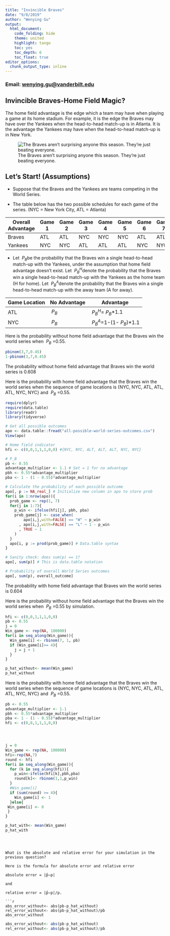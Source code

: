 ```yaml
---
title: "Invincible Braves"
date: "9/8/2019"
author: "Wenying Gu"
output:
  html_document:
    code_folding: hide
    theme: united 
    highlight: tango
    toc: yes
    toc_depth: 6 
    toc_float: true
editor_options: 
  chunk_output_type: inline
---
```

### Email: [wenying.gu@vanderbilt.edu]()

## Invincible Braves-Home Field Magic?
The home field advantage is the edge which a team may have when playing a game at its home stadium. For example, it is the edge the Braves may have over the Yankees when the head-to-head match-up is in Atlanta. It is the advantage the Yankees may have when the head-to-head match-up is in New York.

![The Braves aren’t surprising anyone this season. They’re just beating everyone.](C:\Users\user\Desktop\Braves.png)

## Let's Start! (Assumptions)
* Suppose that the Braves and the Yankees are teams competing in the World Series.

* The table below has the two possible schedules for each game of the series. (NYC = New York City, ATL = Atlanta)


Overall Advantage | Game 1 | Game 2 | Game 3 | Game 4 | Game 5 | Game 6 | Game 7 
---------|----|----|----|----|----|----|----
Braves   | ATL| ATL| NYC| NYC| NYC| ATL| ATL
Yankees  | NYC| NYC| ATL| ATL| ATL| NYC| NYC

* Let $\ P_{B}$be the probability that the Braves win a single head-to-head match-up with the Yankees, under the assumption that home field advantage doesn’t exist. Let $\ P_{B}^H$denote the probability that the Braves win a single head-to-head match-up with the Yankees as the home team (H for home). Let $\ P_{B}^A$denote the probability that the Braves win a single head-to-head match-up with the away team (A for away).

Game Location | No Advantage | Advantage 
---------|---------|--------------------------------
ATL      |$\ P_{B}$| $\ P_{B}^H$=$\ P_{B}$*1.1
NYC      |$\ P_{B}$| $\ P_{B}^A$=1-(1-$\ P_{B}$)*1.1

Here is the probability without home field advantage that the Braves win the world series when $\ P_{B}$ =0.55.  

```r
pbinom(3,7,0.45)
1-pbinom(3,7,0.45)
```
The probability without home field advantage that Braves win the world series is 0.608

Here is the probability with home field advantage that the Braves win the world series when the sequence of game locations is {NYC, NYC, ATL, ATL, ATL, NYC, NYC} and $\ P_{B}$ =0.55.  

```r
require(dplyr)
require(data.table)
library(readr)
library(tidyverse)

# Get all possible outcomes
apo <- data.table::fread("all-possible-world-series-outcomes.csv")
View(apo)

# Home field indicator
hfi <- c(0,0,1,1,1,0,0) #{NYC, NYC, ALT, ALT, ALT, NYC, NYC}

# P_B
pb <- 0.55
advantage_multiplier <- 1.1 # Set = 1 for no advantage
pbh <- 0.55*advantage_multiplier
pba <- 1 - (1 - 0.55)*advantage_multiplier

# Calculate the probability of each possible outcome
apo[, p := NA_real_] # Initialize new column in apo to store prob
for(i in 1:nrow(apo)){
  prob_game <- rep(1, 7)
  for(j in 1:7){
    p_win <- ifelse(hfi[j], pbh, pba)
    prob_game[j] <- case_when(
        apo[i,j,with=FALSE] == "W" ~ p_win
      , apo[i,j,with=FALSE] == "L" ~ 1 - p_win
      , TRUE ~ 1
    )
  }
  apo[i, p := prod(prob_game)] # Data.table syntax
}

# Sanity check: does sum(p) == 1?
apo[, sum(p)] # This is data.table notation

# Probability of overall World Series outcomes
apo[, sum(p), overall_outcome]
```
The probability with home field advantage that Braves win the world series is 0.604


Here is the probability without home field advantage that the Braves win the world series when $\ P_{B}$ =0.55 by simulation.

```r

hfi <- c(0,0,1,1,1,0,0)
pb <- 0.55
j = 0
Win_game <- rep(NA, 100000)
for(i in seq_along(Win_game)){
  Win_game[i] <- rbinom(7, 1, pb)
  if (Win_game[i]>= 4){
    j = j + 1
  }
}

p_hat_without<- mean(Win_game)
p_hat_without

```

Here is the probability with home field advantage that the Braves win the world series when the sequence of game locations is {NYC, NYC, ATL, ATL, ATL, NYC, NYC} and $\ P_{B}$ =0.55.  

```r
pb <- 0.55
advantage_multiplier <- 1.1 
pbh <- 0.55*advantage_multiplier
pba <- 1 - (1 - 0.55)*advantage_multiplier
hfi <- c(0,0,1,1,1,0,0)




j = 0
Win_game <- rep(NA, 100000)
hfi<-rep(NA,7)
round <- hfi
for(i in seq_along(Win_game)){
  for (k in seq_along(hfi)){
    p_win<-ifelse(hfi[k],pbh,pba)
    round[k]<- rbinom(1,1,p_win)
  }
  #Win_game[i]
  if (sum(round) >= 4){
    Win_game[i] <- 1
  }else{
 Win_game[i] <- 0 
 }
}

p_hat_with<- mean(Win_game)
p_hat_with
```
```



What is the absolute and relative error for your simulation in the previous question?

Here is the formula for absolute error and relative error

absolute error = |p̂−p|

and

relative error = |p̂−p|/p.

```r
abs_error_without<- abs(pb-p_hat_without)
rel_error_without<- abs(pb-p_hat_without)/pb
abs_error_without 
```




```r
abs_error_without<- abs(pb-p_hat_without)
rel_error_without<- abs(pb-p_hat_without)/pb

```



